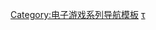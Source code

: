 {{Navbox
| name = 傳奇系列
| title = [[傳奇系列]]
| state = {{{state|autocollapse}}}
| bodyclass=hlist
| belowclass=hlist
<!--轉換現由轉換組提供-->
| group1 = 正傳（母艦作品）
| list1 =
* [[幻想傳奇]]
* [[命運傳奇]]
* [[永恆傳奇]]
* [[命運傳奇2]]
* [[交響曲傳奇]]
** [[交響曲傳奇角色列表|角色]]
* [[重生傳奇]]
* [[遺跡傳奇]]
* [[深淵傳奇]]
* [[純真傳奇]]
* [[宵星傳奇]]
* [[心靈傳奇]]
* [[美德傳奇]]
* [[無盡傳奇]]
* [[無盡傳奇2]]
* [[熱情傳奇]]
** [[情热传说 the X|动画]]
* [[緋夜傳奇]]
* [[破曉傳奇]]

| group2 = 外傳（護航艦作品）
| list2 =
* [[幻想傳奇 變裝迷宮|變裝迷宮]]
** [[幻想傳奇 變裝迷宮X|變裝迷宮X]]
* [[世界傳奇 變裝迷宮2|變裝迷宮2]]
* [[世界傳奇 變裝迷宮3|變裝迷宮3]]
* [[世界傳奇 召喚士的系譜|召喚士的系譜]]
* [[世界傳奇 光明神話|光明神話]]
* [[經典傳奇 Vol.1]]
* [[經典傳奇 Vol.2]]
* [[暴風傳奇]]
* [[交響曲傳奇 -拉塔特斯克的騎士-|拉塔特斯克的騎士]]
* [[对战传说]]
* [[英雄傳奇 閃耀雙星]]
* [[世界传说 梦境热斗|梦境热斗]]
* [[罪紋傳奇]]

| group3 = 手機及線上作品
| list3 =
* [[策略傳奇]]
* [[破碎傳奇]]
* [[平凡傳奇]]
* [[策略傳奇外傳]]
* [[真實傳奇]]
* [[永恆傳奇Online]]

| group4 = 關聯項目
| list4 =
* [[傳奇系列作品列表|作品列表]]
* [[南梦宫传说工作室]]
** [[狼組]]
}}<noinclude>
{{collapsible option}}

{{DEFAULTSORT:Tales}}
[[Category:电子游戏系列导航模板]]
[[Category:傳奇系列|τ]]
</noinclude>